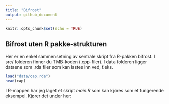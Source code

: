 ```yaml
---
title: "Bifrost"
output: github_document
---
```


```r
knitr::opts_chunk$set(echo = TRUE)
```

## Bifrost uten R pakke-strukturen

Her er en enkel sammensetning av sentrale skript fra R-pakken bifrost. I src/ folderen finner du TMB-koden (.cpp-filer). I data folderen ligger dataene som .rda filer som kan lastes inn ved, f.eks.
```r
load("data/cap.rda")
head(cap)
```

I R-mappen har jeg laget et skript *main.R* som kan kjøres som et fungerende eksempel. Kjører det under her: 

```r
```

